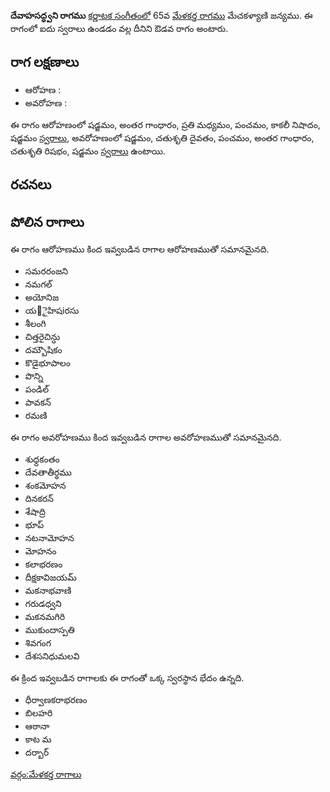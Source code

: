 {{Infobox ragam
	| name          	= దేవాహసద్ధ్వని
	| synonym	    	= 
	| mela          	= 
	| chakra        	= 
	| janaka        	= 
	| type          	= ఔడవ
	| arohanam      	= {{svaraC|S|G3|M2|P|N3|S'}} 
	| avarohanam    	= {{svaraC|S'|D2|P|G3|R2|S}}
	| jeeva         	=
	| chhaya        	=
	| nyasa         	=
	| vishesha      	= 
	| equivalent  		= 
}}
{{కర్ణాటక సంగీత రాగాలు}}
'''దేవాహసద్ధ్వని రాగము''' [[కర్ణాటక సంగీతం]]లో 65వ [[మేళకర్త రాగము]] మేచకళ్యాణి జన్యము.  ఈ రాగంలో ఐదు స్వరాలు ఉండడం వల్ల దీనిని ఔడవ రాగం అంటారు.


==రాగ లక్షణాలు==


* ఆరోహణ : {{svaraC|S|G3|M2|P|N3|S'}} 
* అవరోహణ : {{svaraC|S'|D2|P|G3|R2|S}}

ఈ రాగం ఆరోహణంలో షడ్జమం, అంతర గాంధారం, ప్రతి మధ్యమం, పంచమం, కాకలీ నిషాదం, షడ్జమం [[స్వరాలు]], అవరోహణంలో షడ్జమం, చతుశృతి దైవతం, పంచమం, అంతర గాంధారం, చతుశృతి రిషభం, షడ్జమం [[స్వరాలు]] ఉంటాయి.

==రచనలు==



==పోలిన రాగాలు==
ఈ రాగం ఆరోహణము కింద ఇవ్వబడిన రాగాల ఆరోహణముతో సమానమైనది.
* సమరరంజని
* నమగల్
* అయోనిజ
* య౅ైహిషiరసు
* శీలంగి
* చిత్తరైచిన్ధు
* దమ్బౌషికం
* కొడైభూపాలం
* పొన్ని
* పండిల్
* పావకన్
* రమణి

ఈ రాగం అవరోహణము కింద ఇవ్వబడిన రాగాల అవరోహణముతో సమానమైనది.
* శుధ్దకంతం
* దేవతాతీర్థము
* శంకమోహన
* దినకరన్
* శేషాద్రి
* భూప్
* నటనామోహన
* మోహనం
* కలాభరణం
* దీక్షకావిజయమ్
* మకనాభవాణి
* గరుడధ్వని
* మకనమగిరి
* ముకుందాస్పతి
* శివగంగ
* దేశసనిధుమలవి

ఈ క్రింద ఇవ్వబడిన రాగాలకు ఈ రాగంతో ఒక్క స్వరస్థాన భేదం ఉన్నది.
* ధీర్వాణకరాభరణం
* బిలహరి
* ఆఠానా
* కాట మ
* దర్బార్



[[వర్గం:మేళకర్త రాగాలు]]